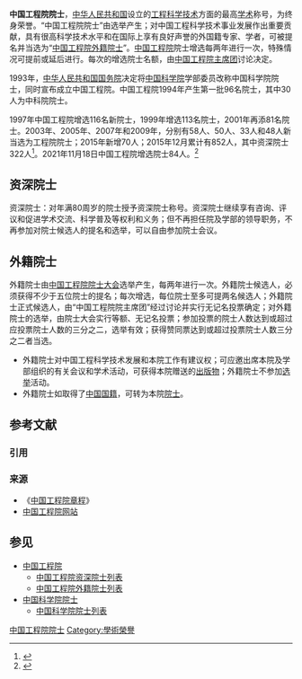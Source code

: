 {{更新|time=2021-11-18T01:39:56+00:00}}
{{not|中国科学院院士}}
'''中国工程院院士'''，[[中华人民共和国|中华人民共和国]]设立的[[工程|工程]][[科学|科学]][[技术|技术]]方面的最高[[学术|学术]]称号，为终身荣誉。“中国工程院院士”由选举产生；对中国工程科学技术事业发展作出重要贡献，具有很高科学技术水平和在国际上享有良好声誉的外国籍专家、学者，可被提名并当选为“[[中国工程院外籍院士列表|中国工程院外籍院士]]”。[[中国工程院|中国工程院]]院士增选每两年进行一次，特殊情况可提前或延后进行。每次的增选院士名额，由[[中国工程院主席团|中国工程院主席团]]讨论决定。

1993年，[[中华人民共和国国务院|中华人民共和国国务院]]决定将[[中国科学院|中国科学院]]学部委员改称中国科学院院士，同时宣布成立中国工程院。中国工程院1994年产生第一批96名院士，其中30人为中科院院士。

1997年中国工程院增选116名新院士，1999年增选113名院士，2001年再添81名院士。2003年、2005年、2007年和2009年，分别有58人、50人、33人和48人新当选为工程院院士；2015年新增70人；2015年12月累计有852人，其中资深院士322人<ref>{{cite web |url=http://news.youth.cn/gn/201512/t20151207_7389211.htm |language= |title=中国工程院新增70名院士 最小年龄47岁(名单) |publisher=中国工程院官网 |date=2015-12-07 |accessdate= |archive-date=2016-03-03 |archive-url=https://web.archive.org/web/20160303183358/http://news.youth.cn/gn/201512/t20151207_7389211.htm |dead-url=no }}</ref>。2021年11月18日中国工程院增选院士84人。<ref>{{cite news |title=2021年两院院士增选结果揭晓 149人当选 |url=https://news.sina.com.cn/c/2021-11-18/doc-iktzqtyu7969698.shtml |accessdate=2021-11-18 |archive-date=2022-02-15 |archive-url=https://web.archive.org/web/20220215011458/https://news.sina.com.cn/c/2021-11-18/doc-iktzqtyu7969698.shtml |dead-url=no }}</ref>

==资深院士==
{{see also|中国工程院资深院士列表}}
资深院士：对年满80周岁的院士授予资深院士称号。资深院士继续享有咨询、评议和促进学术交流、科学普及等权利和义务；但不再担任院及学部的领导职务，不再参加对院士候选人的提名和选举，可以自由参加院士会议。

==外籍院士==
{{see also|中国工程院外籍院士列表}}
外籍院士由[[中国工程院院士大会|中国工程院院士大会]]选举产生，每两年进行一次。外籍院士候选人，必须获得不少于五位院士的提名；每次增选，每位院士至多可提两名候选人；外籍院士正式候选人，由“中国工程院院主席团”经过讨论并实行无记名投票确定；对外籍院士的选举，由院士大会实行等额、无记名投票；参加投票的院士人数达到或超过应投票院士人数的三分之二，选举有效；获得赞同票达到或超过投票院士人数三分之二者当选。
*外籍院士对中国工程科学技术发展和本院工作有建议权；可应邀出席本院及学部组织的有关会议和学术活动，可获得本院赠送的[[出版物|出版物]]；外籍院士不参加[[选举|选举]]活动。
*外籍院士如取得了[[中国|中国]][[国籍|国籍]]，可转为本院[[院士|院士]]。

== 参考文献 ==
=== 引用 ===
{{Reflist}}

=== 来源 ===
* 《[[中国工程院章程|中国工程院章程]]》
* [http://www.cae.cn 中国工程院网站]{{Wayback|url=http://www.cae.cn/ |date=20201211180208 }}

== 参见 ==
* [[中国工程院|中国工程院]]
** [[中国工程院资深院士列表|中国工程院资深院士列表]]
** [[中国工程院外籍院士列表|中国工程院外籍院士列表]]
* [[中国科学院院士|中国科学院院士]]
** [[中国科学院院士列表|中国科学院院士列表]]

[[Category:中国工程院院士|]]
[[Category:學術榮譽|Category:學術榮譽]]